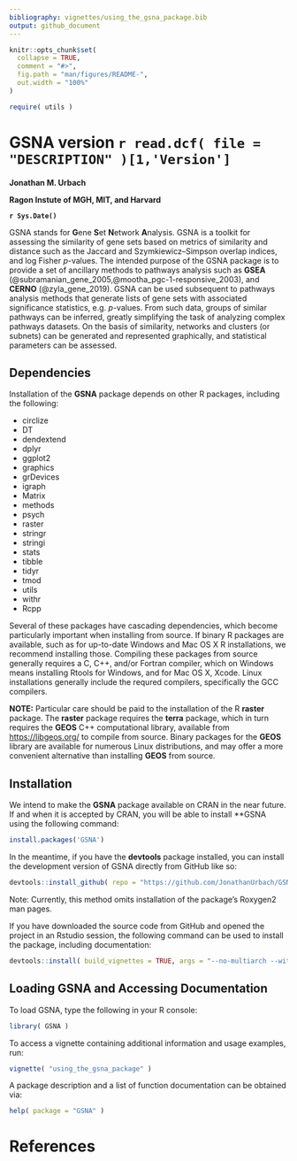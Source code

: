 ```yaml
---
bibliography: vignettes/using_the_gsna_package.bib
output: github_document
---
```


<!-- README.md is generated from README.Rmd. Please edit that file -->

```r
knitr::opts_chunk$set(
  collapse = TRUE,
  comment = "#>",
  fig.path = "man/figures/README-",
  out.width = "100%"
)

require( utils )

```

# GSNA version `r read.dcf( file = "DESCRIPTION" )[1,'Version']`

**Jonathan M. Urbach**

**Ragon Instute of MGH, MIT, and Harvard**  

**`r Sys.Date()`**  



<!-- badges: start -->
<!-- badges: end -->

GSNA stands for **G**ene **S**et **N**etwork **A**nalysis. GSNA is a toolkit for assessing the similarity of gene sets based on metrics of similarity and distance such as the Jaccard and Szymkiewicz–Simpson overlap indices, and log Fisher *p*-values. The intended purpose of the GSNA package is to provide a set of ancillary methods to pathways analysis such as **GSEA** (@subramanian_gene_2005,@mootha_pgc-1-responsive_2003), and **CERNO** (@zyla_gene_2019). GSNA can be used subsequent to pathways analysis methods that generate lists of gene sets with associated significance statistics, e.g. *p*-values. From such data, groups of similar pathways can be inferred, greatly simplifying the task of analyzing complex pathways datasets. On the basis of similarity, networks and clusters (or subnets) can be generated and represented graphically, and statistical parameters can be assessed.


## Dependencies  

Installation of the **GSNA** package depends on other R packages, including the following:

* circlize  
* DT  
* dendextend  
* dplyr  
* ggplot2  
* graphics  
* grDevices  
* igraph  
* Matrix  
* methods  
* psych  
* raster  
* stringr  
* stringi  
* stats  
* tibble  
* tidyr  
* tmod  
* utils  
* withr  
* Rcpp

Several of these packages have cascading dependencies, which become particularly important when installing from source. If binary R packages are available, such as for up-to-date Windows and Mac OS X R installations, we recommend installing those. Compiling these packages from source generally requires a C, C++, and/or Fortran compiler, which on Windows means installing Rtools for Windows, and for Mac OS X, Xcode. Linux installations generally include the requred compilers, specifically the GCC compilers.    

**NOTE:** Particular care should be paid to the installation of the R **raster** package. The **raster** package requires the **terra** package, which in turn requires the **GEOS** C++ computational library, available from [https://libgeos.org/](https://libgeos.org/) to compile from source. Binary packages for the **GEOS** library are available for numerous Linux distributions, and may offer a more convenient alternative than installing **GEOS** from source.

## Installation  

We intend to make the **GSNA** package available on CRAN in the near future. If and when it is accepted by CRAN, you will be able to
install **GSNA using the following command:

``` r
install.packages('GSNA')
```

In the meantime, if you have the **devtools** package installed, you can install the development version of GSNA directly from GitHub
like so:

``` r
devtools::install_github( repo = "https://github.com/JonathanUrbach/GSNA" )
```

Note: Currently, this method omits installation of the package's Roxygen2 man pages.  

If you have downloaded the source code from GitHub and opened the project in an Rstudio session, the following command can be used to install the package, including documentation:  

``` r
devtools::install( build_vignettes = TRUE, args = "--no-multiarch --with-keep.source" )
```


## Loading GSNA and Accessing Documentation    

To load GSNA, type the following in your R console:  

``` r 
library( GSNA )
```


To access a vignette containing additional information and usage examples, run:

``` r
vignette( "using_the_gsna_package" )
```

A package description and a list of function documentation can be obtained via:

``` r
help( package = "GSNA" )
```


# References

<div id="refs"></div>


